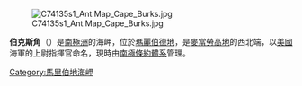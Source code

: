 {{unreferenced|time=2013-10-27T08:50:42+00:00}}
[[Image:C74135s1_Ant.Map_Cape_Burks.jpg|thumb]]

{{coord|74|45|S|136|50|W|source:GNIS|display=title}}

'''伯克斯角'''（{{lang-en|Cape Burks}}）是[[南極洲|南極洲]]的海岬，位於[[瑪麗伯德地|瑪麗伯德地]]，是[[麥當勞高地|麥當勞高地]]的西北端，以[[美國|美國]]海軍的上尉指揮官命名，現時由[[南極條約體系|南極條約體系]]管理。

{{DEFAULTSORT:Cape Burks}}
[[Category:馬里伯地海岬|Category:馬里伯地海岬]]


{{MarieByrdLand-geo-stub}}